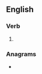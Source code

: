 {{also|crémâtes}}
==English==

===Verb===
{{head|en|verb form}}

# {{en-third-person singular of|cremate}}

===Anagrams===
* {{anagrams|en|a=aceemrst|ceramets|meercats}}